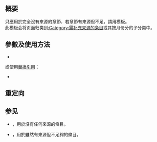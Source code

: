 {{NoteTA|G1=MediaWiki}}
{{High-use|955}}
{{Documentation subpage}}
==概要==
{{Tlx|Unreferenced section}}只應用於完全沒有來源的章節，若章節有來源但不足，請用{{Tlx|Refimprove section}}模板。<br>
此模板会将页面归类到[[:Category:需补充来源的条目]]或其按月份分的子分类中。
==參數及使用方法==
*{{Tlx|Unreferenced section|2=date={{CURRENTYEAR}}-{{CURRENTMONTH}}-{{CURRENTDAY2}}}}
或使用[[Help:替换引用|替換引用]]：
*<code>{{Tls|Unreferenced section/auto}}</code>
==重定向==
{{Tlx|無來源章節}}
==参见==
*{{Tl|Unreferenced}}，用於沒有任何來源的條目。
*{{Tl|Refimprove}}，用於雖然有來源但不足夠的條目。
<includeonly>{{Sandbox other||[[Category:維基百科維護模板]][[Category:維基百科章節模板]]}}</includeonly>